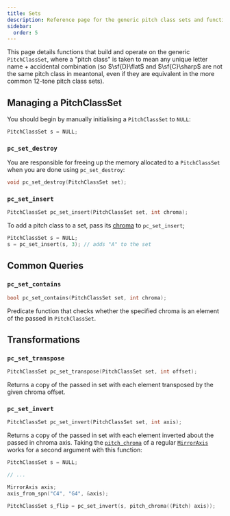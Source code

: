 ```yaml
---
title: Sets
description: Reference page for the generic pitch class sets and functions that manipulate them.
sidebar:
  order: 5
---
```


This page details functions that build and operate on the generic `PitchClassSet`, where a "pitch class" is taken to mean any unique letter name + accidental combination (so $\sf{D}\flat$ and $\sf{C}\sharp$ are not the same pitch class in meantonal, even if they are equivalent in the more common 12-tone pitch class sets).

## Managing a PitchClassSet

You should begin by manually initialising a `PitchClassSet` to `NULL`:

```c
PitchClassSet s = NULL;
```

### `pc_set_destroy`

You are responsible for freeing up the memory allocated to a `PitchClassSet` when you are done using `pc_set_destroy`:

```c
void pc_set_destroy(PitchClassSet set);
```

### `pc_set_insert`

```c
PitchClassSet pc_set_insert(PitchClassSet set, int chroma);
```

To add a pitch class to a set, pass its [chroma](/c/pitch/#pitch_chroma) to `pc_set_insert`;

```c
PitchClassSet s = NULL;
s = pc_set_insert(s, 3); // adds "A" to the set
```

## Common Queries

### `pc_set_contains`

```c
bool pc_set_contains(PitchClassSet set, int chroma);
```

Predicate function that checks whether the specified chroma is an element of the passed in `PitchClassSet`.

## Transformations

### `pc_set_transpose`

```c
PitchClassSet pc_set_transpose(PitchClassSet set, int offset);
```

Returns a copy of the passed in set with each element transposed by the given chroma offset.

### `pc_set_invert`

```c
PitchClassSet pc_set_invert(PitchClassSet set, int axis);
```

Returns a copy of the passed in set with each element inverted about the passed in chroma axis. Taking the [`pitch_chroma`](/c/pitch/#pitch_chroma) of a regular [`MirrorAxis`](/c/types/#mirroraxis) works for a second argument with this function:

```c
PitchClassSet s = NULL;

// ...

MirrorAxis axis;
axis_from_spn("C4", "G4", &axis);

PitchClassSet s_flip = pc_set_invert(s, pitch_chroma((Pitch) axis));
```
